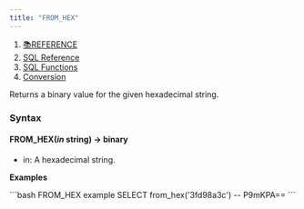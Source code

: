```yaml
---
title: "FROM_HEX"
---
```


1. [📚REFERENCE](/reference)
2. [SQL Reference](/reference/sql-reference)
3. [SQL Functions](/reference/sql-reference/all-functions)
4. [Conversion](/reference/sql-reference/all-functions/conversion)

Returns a binary value for the given hexadecimal string.

### Syntax

#### FROM\_HEX(*in* string) → binary

* in: A hexadecimal string.

**Examples**

<CodeGroup>
  ```bash FROM_HEX example
  SELECT from_hex('3fd98a3c')
  -- P9mKPA==
  ```
</CodeGroup>
